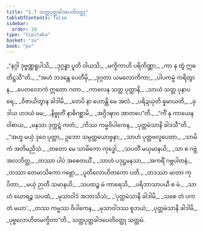 ```yaml
---
title: "1.7 သတ္တပုတ္တခါဒပေတိဝတ္ထု"
tableOfContents: false
sidebar:
  order: 10
type: "tipitaka"
basket: "su"
book: "pv"
---
```



<DynamicBreadcrumb />

<Division number="35" book="pv">

<Paragraph number="42" type="verses" book="pv">
_“နဂ္ဂါ ဒုဗ္ဗဏ္ဏရူပါသိ,_  
_ဒုဂ္ဂန္ဓာ ပူတိ ဝါယသိ;_  
_မက္ခိကာဟိ ပရိကိဏ္ဏာ,_  
_ကာ နု တွံ ဣဓ တိဋ္ဌသီ”တိ._  

</Paragraph>

</Division>
<Division number="36" book="pv">

<Paragraph number="43" type="verses" book="pv">
_“အဟံ ဘဒန္တေ ပေတီမှိ,_  
_ဒုဂ္ဂတာ ယမလောကိကာ;_  
_ပါပကမ္မံ ကရိတွာန,_  
_ပေတလောကံ ဣတော ဂတာ._  

</Paragraph>

</Division>
<Division number="37" book="pv">

<Paragraph number="44" type="verses" book="pv">
_ကာလေန သတ္တ ပုတ္တာနိ,_  
_သာယံ သတ္တ ပုနာပရေ;_  
_ဝိဇာယိတွာန ခါဒါမိ,_  
_တေပိ နာ ဟောန္တိ မေ အလံ._  

</Paragraph>

</Division>
<Division number="38" book="pv">

<Paragraph number="45" type="verses" book="pv">
_ပရိဍယှတိ ဓူမာယတိ,_  
_ခုဒါယ ဟဒယံ မမ;_  
_နိဗ္ဗုတိံ နာဓိဂစ္ဆာမိ,_  
_အဂ္ဂိဒဍ္ဎာဝ အာတပေ”တိ._  

</Paragraph>

</Division>
<Division number="39" book="pv">

<Paragraph number="46" type="verses" book="pv">
_“ကိံ နု ကာယေန ဝါစာယ,_  
_မနသာ ဒုက္ကဋံ ကတံ;_  
_ကိဿ ကမ္မဝိပါကေန,_  
_ပုတ္တမံသာနိ ခါဒသီ”တိ._  

</Paragraph>

</Division>
<Division number="40" book="pv">

<Paragraph number="47" type="verses" book="pv">
_“အဟူ မယှံ ဒုဝေ ပုတ္တာ,_  
ဥဘော သမ္ပတ္တယောဗ္ဗနာ;_  
_သာဟံ ပုတ္တဗလူပေတာ,_  
_သာမိကံ အတိမညိသံ._  

</Paragraph>

</Division>
<Division number="41" book="pv">

<Paragraph number="48" type="verses" book="pv">
_တတော မေ သာမိကော ကုဒ္ဓေါ,_  
_သပတိံ မယှမာနယိ;_  
_သာ စ ဂဗ္ဘံ အလဘိတ္ထ,_  
_တဿာ ပါပံ အစေတယိံ._  

</Paragraph>

</Division>
<Division number="42" book="pv">

<Paragraph number="49" type="verses" book="pv">
_သာဟံ ပဒုဋ္ဌမနသာ,_  
_အကရိံ ဂဗ္ဘပါတနံ;_  
_တဿာ တေမာသိကော ဂဗ္ဘော,_  
_ပူတိလောဟိတကော ပတိ._  

</Paragraph>

</Division>
<Division number="43" book="pv">

<Paragraph number="50" type="verses" book="pv">
_တဒဿာ မာတာ ကုပိတာ,_  
_မယှံ ဉာတီ သမာနယိ;_  
_သပထဉ္စ မံ ကာရေသိ,_  
_ပရိဘာသာပယီ စ မံ._  

</Paragraph>

</Division>
<Division number="44" book="pv">

<Paragraph number="51" type="verses" book="pv">
_သာဟံ ဃောရဉ္စ သပထံ,_  
_မုသာဝါဒံ အဘာသိသံ;_  
_‘ပုတ္တမံသာနိ ခါဒါမိ,_  
_သစေ တံ ပကတံ မယာ’._  

</Paragraph>

</Division>
<Division number="45" book="pv">

<Paragraph number="52" type="verses" book="pv">
_တဿ ကမ္မဿ ဝိပါကေန,_  
_မုသာဝါဒဿ စူဘယံ;_  
_ပုတ္တမံသာနိ ခါဒါမိ,_  
_ပုဗ္ဗလောဟိတမက္ခိတာ”တိ._  


</Paragraph>
</Division>

<Paragraph number="53" type="center" book="pv">
သတ္တပုတ္တခါဒပေတိဝတ္ထု သတ္တမံ.
</Paragraph>